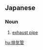 {{also|排氣管|排气管}}
==Japanese==
{{ja-kanjitab|はい|き|かん|yomi=on}}

===Noun===
{{ja-noun|はいきかん|kyu=排氣管}}

# [[exhaust pipe]] {{gloss|pipe that vents waste gases from the engine}}

[[hu:排気管]]